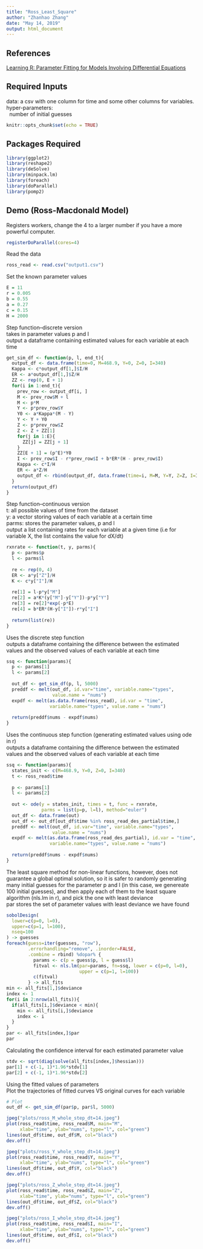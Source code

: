 ```yaml
---
title: "Ross_Least_Square"
author: "Zhanhao Zhang"
date: "May 14, 2019"
output: html_document
---
```


## References
[Learning R: Parameter Fitting for Models Involving Differential Equations](https://www.r-bloggers.com/learning-r-parameter-fitting-for-models-involving-differential-equations/)

## Required Inputs
data: a csv with one column for time and some other columns for variables.  
hyper-parameters:  
&nbsp;&nbsp;number of initial guesses

```r
knitr::opts_chunk$set(echo = TRUE)
```

## Packages Required
```r
library(ggplot2)
library(reshape2)
library(deSolve)
library(minpack.lm)
library(foreach)
library(doParallel)
library(pomp2)
```

## Demo (Ross-Macdonald Model)

Registers workers, change the 4 to a larger number if you
have a more powerful computer.
```r
registerDoParallel(cores=4)
```

Read the data
```r
ross_read <- read.csv("output1.csv")
```

Set the known parameter values
```r
E = 11
r = 0.005
b = 0.55
a = 0.27
c = 0.15
H = 2000
```

Step function--discrete version  
takes in parameter values p and l  
output a dataframe containing estimated values for each variable at each time
```r
get_sim_df <- function(p, l, end_t){
  output_df <- data.frame(time=0, M=468.9, Y=0, Z=0, I=340)
  Kappa <- c*output_df[1,]$I/H
  ER <- a*output_df[1,]$Z/H
  ZZ <- rep(0, E + 1)
  for(i in 1:end_t){
    prev_row <- output_df[i, ]
    M <- prev_row$M + l
    M <- p*M
    Y <- p*prev_row$Y
    Y0 <- a*Kappa*(M - Y)
    Y <- Y + Y0
    Z <- p*prev_row$Z
    Z <- Z + ZZ[1]
    for(j in 1:E){
      ZZ[j] = ZZ[j + 1]
    }
    ZZ[E + 1] = (p^E)*Y0
    I <- prev_row$I - r*prev_row$I + b*ER*(H - prev_row$I)
    Kappa <- c*I/H
    ER <- a*Z/H
    output_df <- rbind(output_df, data.frame(time=i, M=M, Y=Y, Z=Z, I=I))
  }
  return(output_df)
}
```

Step function--continuous version  
t: all possible values of time from the dataset  
y: a vector storing values of each variable at a certain time  
parms: stores the parameter values, p and l  
output a list containing rates for each variable at a given time (i.e for variable X, the list contains the value for dX/dt)
```r
rxnrate <- function(t, y, parms){
  p <- parms$p
  l <- parms$l
  
  re <- rep(0, 4)
  ER <- a*y["Z"]/H
  K <- c*y["I"]/H
  
  re[1] = l-p*y["M"]
  re[2] = a*K*(y["M"]-y["Y"])-p*y["Y"]
  re[3] = re[2]*exp(-p*E)
  re[4] = b*ER*(H-y["I"])-r*y["I"]
  
  return(list(re))
}
```

Uses the discrete step function  
outputs a dataframe containing the difference between the estimated values and the observed values of each variable at each time
```r
ssq <- function(params){
  p <- params[1]
  l <- params[2]
  
  out_df <- get_sim_df(p, l, 5000)
  preddf <- melt(out_df, id.var="time", variable.name="types", 
                 value.name = "nums")
  expdf <- melt(as.data.frame(ross_read), id.var = "time",
                variable.name="types", value.name = "nums")
  
  return(preddf$nums - expdf$nums)
}
```

Uses the continuous step function (generating estimated values using ode in r)  
outputs a dataframe containing the difference between the estimated values and the observed values of each variable at each time
```r
ssq <- function(params){
  states_init <- c(M=468.9, Y=0, Z=0, I=340)
  t <- ross_read$time
  
  p <- params[1]
  l <- params[2]
  
  out <- ode(y = states_init, times = t, func = rxnrate, 
             parms = list(p=p, l=l), method="euler")
  out_df <- data.frame(out)
  out_df <- out_df[out_df$time %in% ross_read_des_partial$time,]
  preddf <- melt(out_df, id.var="time", variable.name="types", 
                 value.name = "nums")
  expdf <- melt(as.data.frame(ross_read_des_partial), id.var = "time",
                variable.name="types", value.name = "nums")
  
  return(preddf$nums - expdf$nums)
}
```

The least square method for non-linear functions, however, does not guarantee a global optimal solution, so it is safer to randomly generating many initial guesses for the parameter p and l (in this case, we genereate 100 initial guesses), and then apply each of them to the least square algorithm (nls.lm in r), and pick the one with least deviance  
par stores the set of parameter values with least deviance we have found
```r
sobolDesign(
  lower=c(p=0, l=0),
  upper=c(p=1, l=100),
  nseq=100
) -> guesses
foreach(guess=iter(guesses, "row"), 
        .errorhandling="remove", .inorder=FALSE,
        .combine = rbind) %dopar% {
          params <- c(p = guess$p, l = guess$l)
          fitval <- nls.lm(par=params, fn=ssq, lower = c(p=0, l=0),
                           upper = c(p=1, l=100))
          c(fitval)
        } -> all_fits
min <- all_fits[1,]$deviance
index <- 1
for(i in 2:nrow(all_fits)){
  if(all_fits[i,]$deviance < min){
    min <- all_fits[i,]$deviance
    index <- i
  }
}
par <- all_fits[index,]$par
par
```

Calculating the confidence interval for each estimated parameter value
```r
stdv <- sqrt(diag(solve(all_fits[index,]$hessian)))
par[1] + c(-1, 1)*1.96*stdv[1]
par[2] + c(-1, 1)*1.96*stdv[2]
```

Using the fitted values of parameters  
Plot the trajectories of fitted curves VS original curves for each variable
```r
# Plot
out_df <- get_sim_df(par$p, par$l, 5000)

jpeg("plots/ross_M_whole_step_dt=14.jpeg")
plot(ross_read$time, ross_read$M, main="M",
     xlab="time", ylab="nums", type="l", col="green")
lines(out_df$time, out_df$M, col="black")
dev.off()

jpeg("plots/ross_Y_whole_step_dt=14.jpeg")
plot(ross_read$time, ross_read$Y, main="Y",
     xlab="time", ylab="nums", type="l", col="green")
lines(out_df$time, out_df$Y, col="black")
dev.off()

jpeg("plots/ross_Z_whole_step_dt=14.jpeg")
plot(ross_read$time, ross_read$Z, main="Z",
     xlab="time", ylab="nums", type="l", col="green")
lines(out_df$time, out_df$Z, col="black")
dev.off()

jpeg("plots/ross_I_whole_step_dt=14.jpeg")
plot(ross_read$time, ross_read$I, main="I",
     xlab="time", ylab="nums", type="l", col="green")
lines(out_df$time, out_df$I, col="black")
dev.off()
```